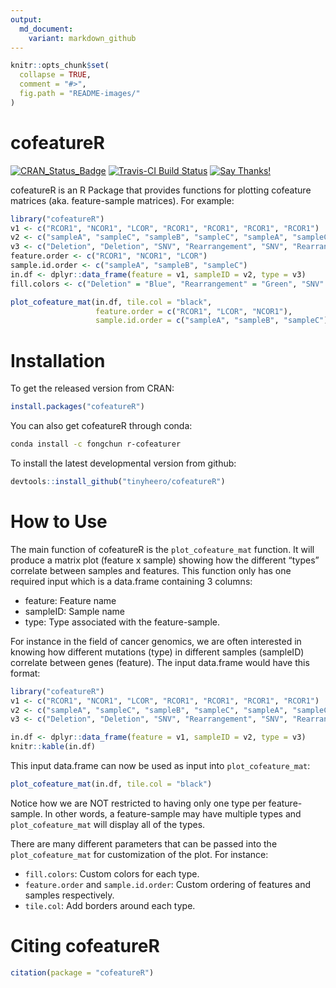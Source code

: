 ```yaml
---
output:
  md_document:
    variant: markdown_github
---
```


<!-- README.md is generated from README.Rmd. Please edit that file -->

```r
knitr::opts_chunk$set(
  collapse = TRUE,
  comment = "#>",
  fig.path = "README-images/"
)
```

# cofeatureR

[![CRAN_Status_Badge](http://www.r-pkg.org/badges/version/cofeatureR)](http://cran.r-project.org/package=cofeatureR)
[![Travis-CI Build Status](https://travis-ci.org/tinyheero/cofeatureR.svg?branch=master)](https://travis-ci.org/tinyheero/cofeatureR)
[![Say Thanks!](https://img.shields.io/badge/Say%20Thanks-!-1EAEDB.svg)](https://saythanks.io/to/tinyheero)

cofeatureR is an R Package that provides functions for plotting cofeature matrices (aka. feature-sample matrices). For example:

```r
library("cofeatureR")
v1 <- c("RCOR1", "NCOR1", "LCOR", "RCOR1", "RCOR1", "RCOR1", "RCOR1")
v2 <- c("sampleA", "sampleC", "sampleB", "sampleC", "sampleA", "sampleC", "sampleC")
v3 <- c("Deletion", "Deletion", "SNV", "Rearrangement", "SNV", "Rearrangement", "SNV")
feature.order <- c("RCOR1", "NCOR1", "LCOR")
sample.id.order <- c("sampleA", "sampleB", "sampleC")
in.df <- dplyr::data_frame(feature = v1, sampleID = v2, type = v3)
fill.colors <- c("Deletion" = "Blue", "Rearrangement" = "Green", "SNV" = "Red")

plot_cofeature_mat(in.df, tile.col = "black",
                   feature.order = c("RCOR1", "LCOR", "NCOR1"),
                   sample.id.order = c("sampleA", "sampleB", "sampleC"))
```

# Installation

To get the released version from CRAN:

```r
install.packages("cofeatureR")
```

You can also get cofeatureR through conda:

```bash
conda install -c fongchun r-cofeaturer
```

To install the latest developmental version from github:

```r
devtools::install_github("tinyheero/cofeatureR")
```

# How to Use

The main function of cofeatureR is the `plot_cofeature_mat` function. It will produce a matrix plot (feature x sample) showing how the different "types" correlate between samples and features. This function only has one required input which is a data.frame containing 3 columns:

* feature: Feature name
* sampleID: Sample name
* type: Type associated with the feature-sample.

For instance in the field of cancer genomics, we are often interested in knowing how different mutations (type) in different samples (sampleID) correlate between genes (feature). The input data.frame would have this format:

```r
library("cofeatureR")
v1 <- c("RCOR1", "NCOR1", "LCOR", "RCOR1", "RCOR1", "RCOR1", "RCOR1")
v2 <- c("sampleA", "sampleC", "sampleB", "sampleC", "sampleA", "sampleC", "sampleC")
v3 <- c("Deletion", "Deletion", "SNV", "Rearrangement", "SNV", "Rearrangement", "SNV")

in.df <- dplyr::data_frame(feature = v1, sampleID = v2, type = v3)
knitr::kable(in.df)
```

This input data.frame can now be used as input into `plot_cofeature_mat`:

```r
plot_cofeature_mat(in.df, tile.col = "black")
```

Notice how we are NOT restricted to having only one type per feature-sample. In other words, a feature-sample may have multiple types and `plot_cofeature_mat` will display all of the types.

There are many different parameters that can be passed into the `plot_cofeature_mat` for customization of the plot. For instance:

* `fill.colors`: Custom colors for each type.
* `feature.order` and `sample.id.order`: Custom ordering of features and samples respectively.
* `tile.col`: Add borders around each type.

# Citing cofeatureR

```r
citation(package = "cofeatureR")
```
